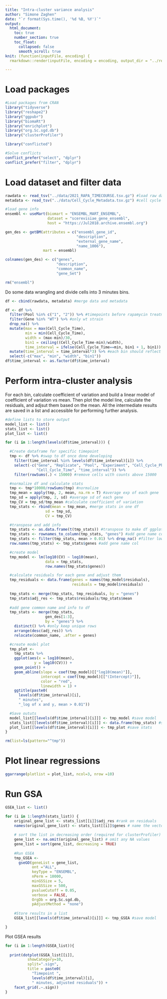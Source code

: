 ```yaml
---
title: "Intra-cluster variance analysis"
author: "Simone Zaghen"
date: "`r format(Sys.time(), '%d %B, %Y')`"
output: 
  html_document: 
    toc: true
    number_section: true
    toc_float: 
      collapsed: false
      smooth_scroll: true
knit: (function(inputFile, encoding) {
  rmarkdown::render(inputFile, encoding = encoding, output_dir = "../results/") })

---
```


# Load packages

```r
#Load packages from CRAN
library("tidyverse")
library("reshape2")
library("ggpubr")
library("biomaRt")
library("enrichplot")
library("org.Sc.sgd.db")
library("clusterProfiler")

library("conflicted")

#Solve conflicts
conflict_prefer("select", "dplyr")
conflict_prefer("filter", "dplyr")

```

# Load dataset and filter data 

```r
rawdata <- read_tsv("../data/2021_RAPA_TIMECOURSE.tsv.gz") #load raw data
metadata <- read_tsv("../data/Cell_Cycle_Metadata.tsv.gz") #cell cycle data

#load gene info
ensembl <- useMart(biomart = "ENSEMBL_MART_ENSEMBL",
                   dataset = "scerevisiae_gene_ensembl",
                   host = "https://Jul2018.archive.ensembl.org") 

gen_des <- getBM(attributes = c("ensembl_gene_id",
                                "description",
                                "external_gene_name",
                                "name_1006"),
                 mart = ensembl)

colnames(gen_des) <- c("genes", 
                       "description",
                       "common_name",
                       "gene_Set")

rm("ensembl")

```

Do some data wrangling and divide cells into 3 minutes bins.

```r
df <- cbind(rawdata, metadata) #merge data and metadata

df <- df %>%
  filter(Pool %in% c("1", "2")) %>% #timepoints before rapamycin treatment
  filter(Gene %in% "WT") %>% #only wt strain
  drop_na() %>%
  mutate(max = max(Cell_Cycle_Time), 
         min = min(Cell_Cycle_Time), 
         width = (max-min)/30, 
         bin1 = ceiling((Cell_Cycle_Time-min)/width),
         time_interval = ifelse(Cell_Cycle_Time==min, bin1 + 1, bin1)) %>%
  mutate(time_interval = time_interval*3) %>% #each bin should reflect minutes
  select(-c("max", "min", "width", "bin1"))
df$time_interval <- as.factor(df$time_interval)

```

# Perform intra-cluster analysis

For each bin, calculate coefficient of variation and build a linear model of coefficient of variation vs mean. Then plot the model line, calculate the residuals, and adjsut them based on the mean. All the intermediate results are saved in a list and accessible for performing further analysis.  

```r
#define lists to store output
model_list <- list()
stats_list <- list()
plot_list <- list()

for (i in 1:length(levels(df$time_interval))) {

  #Create dataframe for specific timepoint
  tmp <- df %>% #swap to df once done developing
    filter(time_interval %in% levels(df$time_interval)[i]) %>%
    select(-c("Gene", "Replicate", "Pool", "Experiment", "Cell_Cycle_Phase",
              "Cell_Cycle_Time", "time_interval")) %>%
    filter(rowSums(.) < 15000) #remove cells with counts above 15000

  #normalize df and calculate stats
  tmp <- tmp*10000/rowSums(tmp) #normalize
  tmp_mean = apply(tmp, 2, mean, na.rm = T) #average exp of each gene
  tmp_sd = apply(tmp, 2, sd) #average sd of each gene
  tmp_CV = tmp_sd/tmp_mean #calculate coefficient of variation
  tmp_stats <- rbind(mean = tmp_mean, #merge stats in one df
                  sd = tmp_sd, 
                  CV = tmp_CV)

  #transpose and add info
  tmp_stats <- as.data.frame(t(tmp_stats)) #transpose to make df ggplot friendly
  tmp_stats <- rownames_to_column(tmp_stats, "genes") #add gene name column
  tmp_stats <- filter(tmp_stats, mean > 0.01) %>% drop_na() #filter low expr
  row.names(tmp_stats) <- tmp_stats$genes #add gene name col

  #create model
  tmp_model <- lm(log10(CV) ~ log10(mean), 
                  data = tmp_stats, 
                  row.names(tmp_stats$genes))

  #calculate residuals for each gene and adjust them
  tmp_residuals <- data.frame(genes = names(tmp_model$residuals), 
                              residuals = tmp_model$residuals)
                
  tmp_stats <- merge(tmp_stats, tmp_residuals, by = "genes")
  tmp_stats$adj_res <- tmp_stats$residuals/tmp_stats$mean 
  
  #add gene common name and info to df
  tmp_stats <- merge(tmp_stats, 
                  gen_des[1:3],
                  by = "genes") %>%
    distinct() %>% #only keep unique rows
    arrange(desc(adj_res)) %>%
    relocate(common_name, .after = genes)

  #create model plot
  tmp_plot <-
    tmp_stats %>%
    ggplot(aes(x = log10(mean),
             y = log10(CV))) +
    geom_point() +
    geom_abline(slope = coef(tmp_model)[["log10(mean)"]], 
                intercept = coef(tmp_model)[["(Intercept)"]],
                color = "red",
                linewidth = 1) +
    ggtitle(paste0(
      levels(df$time_interval)[i],
      " minutes",
      "_log of x and y, mean > 0.01"))

  #Save oututs
  model_list[[levels(df$time_interval)[i]]] <- tmp_model #save model
  stats_list[[levels(df$time_interval)[i]]] <- data.frame(tmp_stats) #save stats
  plot_list[[levels(df$time_interval)[i]]] <- tmp_plot #save stats
}

rm(list=ls(pattern="^tmp"))

```

# Plot linear regressions

```r
ggarrange(plotlist = plot_list, ncol=3, nrow =10)

```

# Run GSA

```r
GSEA_list <- list()

for (i in 1:length(stats_list)) {
    original_gene_list <- stats_list[[i]]$adj_res #rank on residuals
    names(original_gene_list) <- stats_list[[i]]$genes # name the vector
    
    # sort the list in decreasing order (required for clusterProfiler)
    gene_list <- na.omit(original_gene_list) # omit any NA values 
    gene_list = sort(gene_list, decreasing = TRUE)
    
    #Run GSEA
    tmp_GSEA <- 
      gseGO(geneList = gene_list, 
            ont ="ALL", 
            keyType = "ENSEMBL", 
            nPerm = 10000, 
            minGSSize = 5, 
            maxGSSize = 500, 
            pvalueCutoff = 0.05,
            verbose = FALSE, 
            OrgDb = org.Sc.sgd.db, 
            pAdjustMethod = "none")
    
    #Store results in a list
    GSEA_list[[levels(df$time_interval)[i]]] <- tmp_GSEA #save model

}

```

Plot GSEA results

```r
for (i in 1:length(GSEA_list)){
  
  print(dotplot(GSEA_list[[i]], 
          showCategory=10, 
          split=".sign",
          title = paste0(
            "Timepoint ",
            levels(df$time_interval)[i],
            " minutes, adjusted residuals")) +
    facet_grid(.~.sign))
}

```

